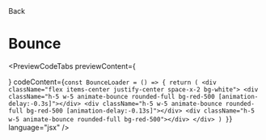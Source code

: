 
<Link className="flex flex-row items-center" href="/docs/components/loaders">
  <ChevronLeft size={17} />
  Back
</Link>

# Bounce

<div className="mt-4"></div>

<PreviewCodeTabs
  previewContent={
    <div className="group">
      <BounceLoader />
    </div>
  }
  codeContent={`
const BounceLoader = () => {
  return (
    <div className="flex items-center justify-center space-x-2 bg-white">
      <div className="h-5 w-5 animate-bounce rounded-full bg-red-500 [animation-delay:-0.3s]"></div>
      <div className="h-5 w-5 animate-bounce rounded-full bg-red-500 [animation-delay:-0.13s]"></div>
      <div className="h-5 w-5 animate-bounce rounded-full bg-red-500"></div>
    </div>
  )
}
`}
  language="jsx"
/>
